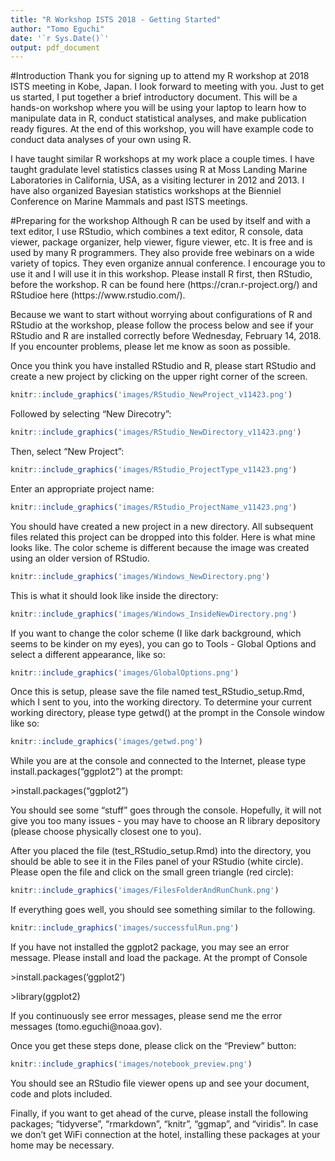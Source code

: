 ```yaml
---
title: "R Workshop ISTS 2018 - Getting Started"
author: "Tomo Eguchi"
date: '`r Sys.Date()`'
output: pdf_document
---
```


#Introduction
Thank you for signing up to attend my R workshop at 2018 ISTS meeting in Kobe, Japan. I look forward to meeting with you. Just to get us started, I put together a brief introductory document. This will be a hands-on workshop where you will be using your laptop to learn how to manipulate data in R, conduct statistical analyses, and make publication ready figures. At the end of this workshop, you will have example code to conduct data analyses of your own using R. 

I have taught similar R workshops at my work place a couple times. I have taught gradulate level statistics classes using R at Moss Landing Marine Laboratories in California, USA, as a visiting lecturer in 2012 and 2013. I have also organized Bayesian statistics workshops at the Bienniel Conference on Marine Mammals and past ISTS meetings. 

#Preparing for the workshop
Although R can be used by itself and with a text editor, I use RStudio, which combines a text editor, R console, data viewer, package organizer, help viewer, figure viewer, etc. It is free and is used by many R programmers. They also provide free webinars on a wide variety of topics. They even organize annual conference. I encourage you to use it and I will use it in this workshop. Please install R first, then RStudio, before the workshop. R can be found here (https://cran.r-project.org/) and RStudioe here (https://www.rstudio.com/). 

Because we want to start without worrying about configurations of R and RStudio at the workshop, please follow the process below and see if your RStudio and R are installed correctly before Wednesday, February 14, 2018. If you encounter problems, please let me know as soon as possible. 

Once you think you have installed RStudio and R, please start RStudio and create a new project by clicking on the upper right corner of the screen.

```r
knitr::include_graphics('images/RStudio_NewProject_v11423.png')
```


Followed by selecting "New Direcotry":

```r
knitr::include_graphics('images/RStudio_NewDirectory_v11423.png')
```

Then, select "New Project":
```r
knitr::include_graphics('images/RStudio_ProjectType_v11423.png')
```

Enter an appropriate project name:

```r
knitr::include_graphics('images/RStudio_ProjectName_v11423.png')
```

You should have created a new project in a new directory. All subsequent files related this project can be dropped into this folder. Here is what mine looks like. The color scheme is different because the image was created using an older version of RStudio. 

```r
knitr::include_graphics('images/Windows_NewDirectory.png')
```

This is what it should look like inside the directory:
```r
knitr::include_graphics('images/Windows_InsideNewDirectory.png')
```

If you want to change the color scheme (I like dark background, which seems to be kinder on my eyes), you can go to Tools - Global Options and select a different appearance, like so:

```r
knitr::include_graphics('images/GlobalOptions.png')
```

Once this is setup, please save the file named test_RStudio_setup.Rmd, which I sent to you, into the working directory. To determine your current working directory, please type getwd() at the prompt in the Console window like so:

```r
knitr::include_graphics('images/getwd.png')
```

While you are at the console and connected to the Internet, please type install.packages("ggplot2") at the prompt:

\>install.packages("ggplot2") 

You should see some "stuff" goes through the console. Hopefully, it will not give you too many issues - you may have to choose an R library depository (please choose physically closest one to you). 

After you placed the file (test_RStudio_setup.Rmd) into the directory, you should be able to see it in the Files panel of your RStudio (white circle). Please open the file and click on the small green triangle (red circle):

```r
knitr::include_graphics('images/FilesFolderAndRunChunk.png')
```

If everything goes well, you should see something similar to the following. 

```r
knitr::include_graphics('images/successfulRun.png')
```

If you have not installed the ggplot2 package, you may see an error message. Please install and load the package.  At the prompt of Console

\>install.packages('ggplot2')

\>library(ggplot2)

If you continuously see error messages, please send me the error messages (tomo.eguchi@noaa.gov). 

Once you get these steps done, please click on the "Preview" button:

```r
knitr::include_graphics('images/notebook_preview.png')
```

You should see an RStudio file viewer opens up and see your document, code and plots included. 

Finally, if you want to get ahead of the curve, please install the following packages; "tidyverse", "rmarkdown", "knitr", "ggmap", and "viridis". In case we don't get WiFi connection at the hotel, installing these packages at your home may be necessary. 


